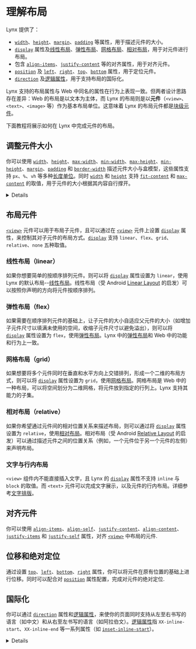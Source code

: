 
# 理解布局

Lynx 提供了：

- [`width`]、[`height`]、[`margin`]、[`padding`] 等属性，用于描述元件的大小。
- [`display`] 属性及[线性布局]、[弹性布局]、[网格布局]、[相对布局]，用于对元件进行布局。
- 包含 [`align-items`]、[`justify-content`] 等的对齐属性，用于对齐元件。
- [`position`] 及 [`left`]、[`right`]、[`top`]、[`bottom`] 属性，用于定位元件。
- [`direction`] 及[逻辑属性]，用于支持布局的国际化。

Lynx 支持的布局属性与 Web 中同名的属性在行为上表现一致。但两者设计思路存在差异：Web 的布局是以文本为主体，而 Lynx 的布局则是以**元件**（`<view>`、`<text>`、`<image>` 等）作为基本布局单位。这意味着 Lynx 的布局元件都是[块级元件](https://developer.mozilla.org/zh-CN/docs/Glossary/Block-level_content)。

下面教程将展示如何在 Lynx 中完成元件的布局。

## 调整元件大小

你可以使用 [`width`]、[`height`]、[`max-width`]、[`min-width`]、[`max-height`]、[`min-height`]、[`margin`]、[`padding`] 和 [`border-width`] 描述元件大小与盒模型，这些属性支持 `px`、`%`、`vh` 等多种[长度单位](api/css/data-type/length.html#units)。同时 [`width`] 和 [`height`] 支持 [`fit-content`] 和 [`max-content`] 的取值，用于元件的大小根据其内容自行撑开。

<Go
  img="/assets/doc/sizing.png"
  example="layout"
  defaultEntryFile="dist/sizing.lynx.bundle"
  defaultFile="src/sizing/index.tsx"
  entry="src/sizing"
/>

<Details
  title={
    <span>
      在 Lynx 中，<code>box-sizing</code> 的默认值为 <code>border-box</code>
      ，且不具备外边距折叠的表现。
    </span>
  }
>
  Lynx 的大小属性 [`width`]、[`height`]、[`max-width`]
  等默认情况下描述的是含边框大小，即包含 `border` 与 `padding` 的内容大小，和
  Web 默认表现不一致。 同时，Lynx 不具备 Web 的
  [外边距折叠](https://developer.mozilla.org/zh-CN/docs/Web/CSS/CSS_box_model/Mastering_margin_collapsing)
  的表现。
</Details>

## 布局元件

[`<view>`] 元件可以用于布局子元件，且可以通过在 [`<view>`] 元件上设置 [`display`] 属性，来控制其对子元件的布局方式。[`display`] 支持 `linear`、`flex`、`grid`、`relative`、`none` 五种取值。

### 线性布局（linear）

如果你想要简单的按顺序排列元件。则可以将 [`display`] 属性设置为 `linear`，使用 Lynx 的默认布局--[线性布局]。线性布局（受 Android [Linear Layout](https://developer.android.com/develop/ui/views/layout/linear) 的启发）可以按照你声明的方向将元件按顺序排列。

<Go
  img="/assets/doc/layout/linear.png"
  example="layout"
  defaultEntryFile="dist/linear.lynx.bundle"
  defaultFile="src/linear/index.tsx"
  entry="src/linear"
/>

### 弹性布局（flex）

如果需要在顺序排列元件的基础上，让子元件的大小自适应父元件的大小（如增加子元件尺寸以填满未使用的空间，收缩子元件尺寸以避免溢出），则可以将 [`display`] 属性设置为 `flex`，使用[弹性布局]。Lynx 中的[弹性布局]和 Web 中的功能和行为上一致。

<Go
  img="/assets/doc/layout/flex.png"
  example="layout"
  defaultEntryFile="dist/flex.lynx.bundle"
  defaultFile="src/flex/index.tsx"
  entry="src/flex"
/>

### 网格布局（grid）

如果想要将多个元件同时在垂直和水平方向上交错排列，形成一个二维的布局方式，则可以将 [`display`] 属性设置为 `grid`，使用[网格布局]。网格布局是 Web 中的一种布局，可以将空间划分为二维网格，将元件放到指定的行列上。Lynx 支持其能力的子集。

<Go
  img="/assets/doc/layout/layout_grid.png"
  example="layout"
  defaultEntryFile="dist/grid.lynx.bundle"
  defaultFile="src/grid/index.tsx"
  entry="src/grid"
/>

### 相对布局（relative）

如果你希望通过元件间的相对位置关系来描述布局，则可以通过将 [`display`] 属性设置为 `relative`，使用[相对布局]。相对布局（受 Android [Relative Layout](https://developer.android.com/develop/ui/views/layout/relative) 的启发）可以通过描述元件之间的位置关系（例如，一个元件位于另一个元件的左侧）来声明布局。

<Go
  img="/assets/doc/layout/layout_relative_demo.png"
  example="layout"
  defaultEntryFile="dist/relative.lynx.bundle"
  defaultFile="src/relative_layout/index.tsx"
  entry="src/relative_layout"
/>

### 文字与行内布局

`<view>` 组件内不能直接插入文字，且 Lynx 的 [`display`] 属性不支持 `inline` 与 `block` 的取值。而 `<text>` 元件可以完成文字展示，以及元件的行内布局。详细参考[文字排版](guide/styling/text-and-typography.mdx)。

## 对齐元件

你可以使用 [`align-items`]、[`align-self`]、[`justify-content`]、[`align-content`]、[`justify-items`] 和 [`justify-self`] 属性，对齐 [`<view>`] 中布局的元件.

<Go
  img="/assets/doc/layout/align.png"
  example="layout"
  defaultEntryFile="dist/align.lynx.bundle"
  defaultFile="src/align/index.tsx"
  entry="src/align"
  highlight="{10,13,18,29}"
/>

## 位移和绝对定位

通过设置 [`top`]、[`left`]、[`bottom`]、[`right`] 属性，你可以将元件在原有位置的基础上进行位移。同时可以配合对 [`position`] 属性配置，完成对元件的绝对定位.

<Go
  img="/assets/doc/layout/position.png"
  example="layout"
  defaultEntryFile="dist/position.lynx.bundle"
  defaultFile="src/position/index.tsx"
  entry="src/position"
  highlight="{12,26-28,43}"
/>

## 国际化

你可以通过 [`direction`](api/css/properties/direction.mdx) 属性和[逻辑属性]，来使你的页面同时支持从左至右书写的语言（如中文）和从右至左书写的语言（如阿拉伯文）。[逻辑属性]指 `XX-inline-start`、`XX-inline-end` 等一系列属性（如 [`inset-inline-start`](api/css/properties/inset-inline-start.mdx)）。

<Go
  img="/assets/doc/direction.png"
  example="layout"
  defaultEntryFile="dist/direction.lynx.bundle"
  defaultFile="src/direction/index.tsx"
  entry="src/direction"
/>

<Details
  title={
    <span>
      Lynx 的 CSS 属性默认不会继承，需要额外配置才可以使 <code>direction</code>{' '}
      被继承！
    </span>
  }
>
  Lynx 的 CSS 属性默认不会继承，如果希望 [`direction`] 可以被继承，请参考 [CSS
  继承](guide/styling/custom-theming#how-to-enable-css-inheritance)
</Details>

[`width`]: api/css/properties/width.mdx
[`height`]: api/css/properties/height.mdx
[`min-width`]: api/css/properties/min-width.mdx
[`min-height`]: api/css/properties/min-height.mdx
[`max-width`]: api/css/properties/max-width.mdx
[`max-height`]: api/css/properties/max-height.mdx
[`flex-grow`]: api/css/properties/flex-grow.mdx
[`flex-shrink`]: api/css/properties/flex-shrink.mdx
[`direction`]: api/css/properties/direction.mdx
[`display`]: api/css/properties/display.mdx
[`margin`]: api/css/properties/margin.mdx
[`padding`]: api/css/properties/padding.mdx
[`position`]: api/css/properties/position.mdx
[`border-width`]: api/css/properties/border-width.mdx
[`inset-inline-start`]: api/css/properties/inset-inline-start.mdx
[`top`]: api/css/properties/top.mdx
[`bottom`]: api/css/properties/bottom.mdx
[`max-content`]: api/css/data-type/max-content.mdx
[`fit-content`]: api/css/data-type/fit-content.mdx
[`justify-self`]: api/css/properties/justify-self.mdx
[`justify-items`]: api/css/properties/justify-items.mdx
[`align-self`]: api/css/properties/align-self.mdx
[`align-content`]: api/css/properties/align-content.mdx
[`justify-content`]: api/css/properties/justify-content.mdx
[`align-items`]: api/css/properties/align-items.mdx
[`left`]: api/css/properties/left.mdx
[`right`]: api/css/properties/right.mdx
[`<view>`]: api/elements/built-in/view.mdx
[`<text>`]: api/elements/built-in/text.mdx
[length units]: api/css/data-type/length-percentage.mdx
[relative layout]: guide/ui/layout/relative-layout.mdx
[线性布局]: guide/ui/layout/linear-layout.mdx
[相对布局]: guide/ui/layout/relative-layout.mdx
[弹性布局]: guide/ui/layout/flexible-box-layout.mdx
[网格布局]: guide/ui/layout/grid-layout.mdx
[逻辑属性]: https://developer.mozilla.org/zh/docs/Web/CSS/CSS_logical_properties_and_values
